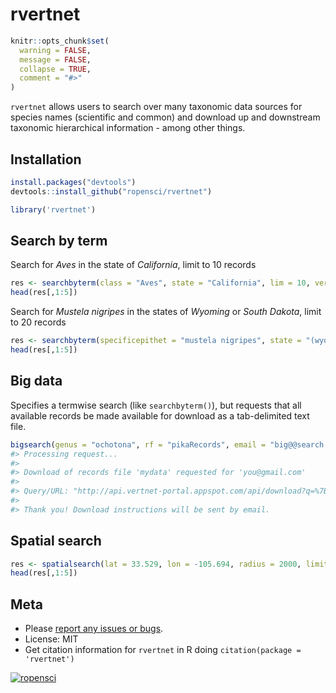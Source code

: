 rvertnet
=======

```r
knitr::opts_chunk$set(
  warning = FALSE, 
  message = FALSE,
  collapse = TRUE,
  comment = "#>"
)
```

`rvertnet` allows users to search over many taxonomic data sources for species names (scientific and common) and download up and downstream taxonomic hierarchical information - among other things.

## Installation


```r
install.packages("devtools")
devtools::install_github("ropensci/rvertnet")
```

```r
library('rvertnet')
```

## Search by term

Search for _Aves_ in the state of _California_, limit to 10 records


```r
res <- searchbyterm(class = "Aves", state = "California", lim = 10, verbose = FALSE)
head(res[,1:5])
```

Search for _Mustela nigripes_ in the states of _Wyoming_ or _South Dakota_, limit to 20 records

```r
res <- searchbyterm(specificepithet = "mustela nigripes", state = "(wyoming OR south dakota)", limit = 20, verbose=FALSE)
head(res[,1:5])
```

## Big data

Specifies a termwise search (like `searchbyterm()`), but requests that all available records be made available for download as a tab-delimited text file.

```r
bigsearch(genus = "ochotona", rf = "pikaRecords", email = "big@@search.luv")
#> Processing request...
#> 
#> Download of records file 'mydata' requested for 'you@gmail.com'
#> 
#> Query/URL: "http://api.vertnet-portal.appspot.com/api/download?q=%7B%22q%22:%22genus:ochotona%22,%22n%22:%22mydata%22,%22e%22:%22you@gmail.com%22%7D"
#> 
#> Thank you! Download instructions will be sent by email.
```

## Spatial search

```r
res <- spatialsearch(lat = 33.529, lon = -105.694, radius = 2000, limit = 10, verbose = FALSE)
head(res[,1:5])
```

## Meta

* Please [report any issues or bugs](https://github.com/ropensci/rvertnet/issues).
* License: MIT
* Get citation information for `rvertnet` in R doing `citation(package = 'rvertnet')`

[![ropensci](http://ropensci.org/public_images/github_footer.png)](http://ropensci.org)